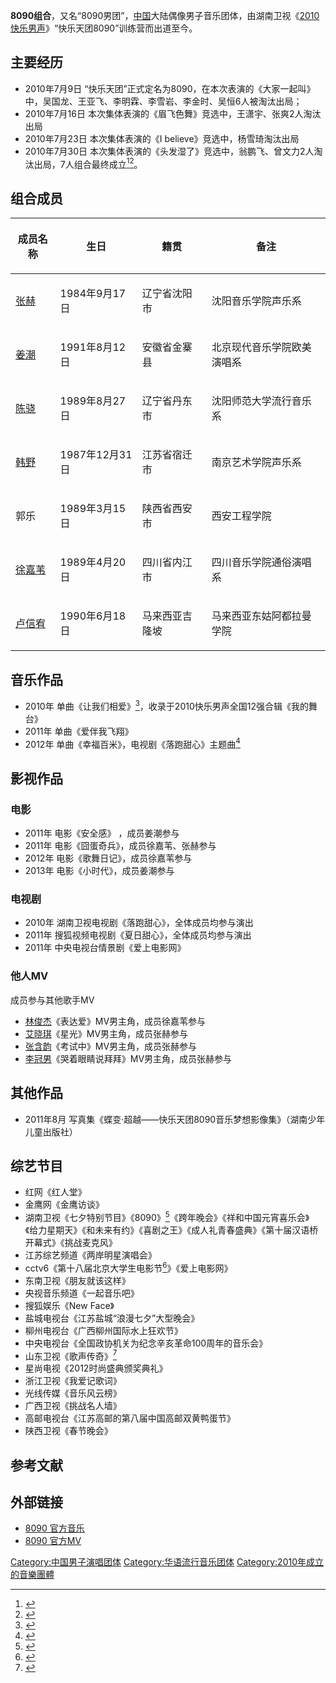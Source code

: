 {{艺人
| 姓名 = 8090组合、8090男团
| 类型 = 組合
| 图片 = 
| 图片简介 =  
| 原名 =  
| 英文名 =  
| 罗马拼音 =  
| 国籍 ={{PRC}} 
| 民族 = [[汉族|汉族]]
| 出道日期 = 2008年2月21日
| 出道地点 = 湖南省长沙市
| 语言     = [[汉语|汉语]] 
| 教育程度 =  
| 宗教信仰 = 
| 音乐类型 = [[华语流行|华语流行]]
| 活跃年代 = 2010年至今
| 唱片公司 = [[天娱传媒|天娱传媒]]（2010年至今） 
| 经纪公司 = 天娱传媒（2010年至今）
| 网站 =  
}}

'''8090组合'''，又名“8090男团”，[[中国|中国]]大陆偶像男子音乐团体，由湖南卫视《[[2010快乐男声|2010快乐男声]]》“快乐天团8090”训练营而出道至今。

==主要经历==
*2010年7月9日 “快乐天团”正式定名为8090，在本次表演的《大家一起叫》中，吴国龙、王亚飞、李明霖、李雪岩、李金时、吴恒6人被淘汰出局；
*2010年7月16日 本次集体表演的《眉飞色舞》竞选中，王潇宇、张爽2人淘汰出局
*2010年7月23日 本次集体表演的《I believe》竞选中，杨雪琦淘汰出局
*2010年7月30日 本次集体表演的《头发湿了》竞选中，翁鹏飞、曾文力2人淘汰出局，7人组合最终成立<ref>{{Cite web |url=http://ent.163.com/10/0731/00/6CSM2MVK00034735.html |title=8090组合7人最终阵容确定 下周踢馆快男7强 |accessdate=2014-06-08 |archive-date=2016-03-05 |archive-url=https://web.archive.org/web/20160305074939/http://ent.163.com/10/0731/00/6CSM2MVK00034735.html |dead-url=no }}</ref><ref>{{Cite web |url=http://ent.163.com/10/0731/01/6CSS60O000034J2P.html |title=快乐男声8090组合7名成员资料介绍 |access-date=2014-06-08 |archive-url=https://web.archive.org/web/20120525063640/http://ent.163.com/10/0731/01/6CSS60O000034J2P.html |archive-date=2012-05-25 |dead-url=yes }}</ref>。

==组合成员== 
{| class="wikitable"
|-
! 成员名称  !! 生日 !! 籍贯 !! 备注 
|-
| [[张赫_(中国)|张赫]] || 1984年9月17日 || 辽宁省沈阳市 ||沈阳音乐学院声乐系
|-
| [[姜潮|姜潮]] || 1991年8月12日 || 安徽省金寨县 || 北京现代音乐学院欧美演唱系
|-
| [[陈骁|陈骁]] || 1989年8月27日 || 辽宁省丹东市 || 沈阳师范大学流行音乐系
|-
| [[韩野|韩野]] || 1987年12月31日 || 江苏省宿迁市 || 南京艺术学院声乐系
|-
| 郭乐 || 1989年3月15日 || 陕西省西安市 || 西安工程学院
|-
| [[徐嘉苇|徐嘉苇]] || 1989年4月20日 || 四川省内江市 || 四川音乐学院通俗演唱系
|-
| [[卢信宥|卢信宥]] || 1990年6月18日 || 马来西亚吉隆坡 || 马来西亚东姑阿都拉曼学院
|}

==音乐作品==  
*2010年 单曲《让我们相爱》<ref>{{Cite web |url=http://ent.163.com/10/1011/11/6IN96QMJ00032PQV.html |title=8090发单曲《让我们相爱》 期待超越至上励合 |accessdate=2014-06-08 |archive-date=2019-02-15 |archive-url=https://web.archive.org/web/20190215082449/http://ent.163.com/10/1011/11/6IN96QMJ00032PQV.html |dead-url=no }}</ref>，收录于2010快乐男声全国12强合辑《我的舞台》
*2011年 单曲《爱伴我飞翔》
*2012年 单曲《幸福百米》，电视剧《落跑甜心》主题曲<ref>{{Cite web |url=http://www.hunantv.com/c/20120309/1457587877.html |title=《落跑甜心》主题曲蝉联三连冠 主演8090组合客串主持人 |accessdate=2014-06-08 |archive-date=2014-07-14 |archive-url=https://web.archive.org/web/20140714150019/http://www.hunantv.com/c/20120309/1457587877.html |dead-url=no }}</ref> 

==影视作品==
===电影===
*2011年 电影《安全感》 ，成员姜潮参与
*2011年 电影《囧蛋奇兵》，成员徐嘉苇、张赫参与
*2012年 电影《歌舞日记》，成员徐嘉苇参与
*2013年 电影《小时代》，成员姜潮参与

===电视剧===
*2010年 湖南卫视电视剧《落跑甜心》，全体成员均参与演出
*2011年 搜狐视频电视剧《夏日甜心》，全体成员均参与演出
*2011年 中央电视台情景剧《爱上电影网》

===他人MV===
成员参与其他歌手MV
*[[林俊杰|林俊杰]]《表达爱》MV男主角，成员徐嘉苇参与
*[[艾晓琪|艾晓琪]]《星光》MV男主角，成员张赫参与
*[[张含韵|张含韵]]《考试中》MV男主角，成员张赫参与
*[[李冠男|李冠男]]《哭着眼睛说拜拜》MV男主角，成员张赫参与

==其他作品==
*2011年8月 写真集《蝶变·超越——快乐天团8090音乐梦想影像集》（湖南少年儿童出版社）

==综艺节目==
*红网《红人堂》 
*金鹰网《金鹰访谈》
*湖南卫视《七夕特别节目》《8090》<ref>{{Cite web |url=http://zixun.hunantv.com/hntv/20100913/759367.html |title=快乐天团8090华丽转身 《8090》节目纪实蜕变全程 |accessdate=2014-06-08 |archive-date=2014-07-14 |archive-url=https://web.archive.org/web/20140714184530/http://zixun.hunantv.com/hntv/20100913/759367.html |dead-url=no }}</ref>《跨年晚会》《祥和中国元宵喜乐会》《给力星期天》《和未来有约》《喜剧之王》《成人礼青春盛典》《第十届汉语桥开幕式》《挑战麦克风》
*江苏综艺频道《两岸明星演唱会》
*cctv6《第十八届北京大学生电影节<ref>{{Cite web |url=http://ent.sina.com.cn/m/p/2011-04-28/20033294987.shtml |title=大影节颁奖礼红毯-8090组合帅气亮相 |accessdate=2014-06-08 |archive-date=2014-07-14 |archive-url=https://web.archive.org/web/20140714144322/http://ent.sina.com.cn/m/p/2011-04-28/20033294987.shtml |dead-url=no }}</ref>》《爱上电影网》
*东南卫视《朋友就该这样》
*央视音乐频道《一起音乐吧》
*搜狐娱乐《New Face》
*盐城电视台《江苏盐城“浪漫七夕”大型晚会》
*柳州电视台《广西柳州国际水上狂欢节》
*中央电视台《全国政协机关为纪念辛亥革命100周年的音乐会》
*山东卫视《歌声传奇》<ref>{{Cite web |url=http://ent.163.com/11/1114/09/7IQH4LUQ00031GVS.html |title=8090组合亮相《歌声传奇》 展现阳光青春活力 |accessdate=2014-06-08 |archive-date=2019-02-15 |archive-url=https://web.archive.org/web/20190215082449/http://ent.163.com/11/1114/09/7IQH4LUQ00031GVS.html |dead-url=no }}</ref>
*星尚电视《2012时尚盛典颁奖典礼》
*浙江卫视《我爱记歌词》
*光线传媒《音乐风云榜》
*广西卫视《挑战名人墙》
*高邮电视台《江苏高邮的第八届中国高邮双黄鸭蛋节》
*陕西卫视《春节晚会》

==参考文献==
{{reflist}}

==外部链接==
*[https://web.archive.org/web/20150607234307/http://music.baidu.com/artist/2802 8090 官方音乐]
*[https://web.archive.org/web/20140715025249/http://www.yinyuetai.com/fanclub/9808 8090 官方MV]
 
[[Category:中国男子演唱团体|Category:中国男子演唱团体]] 
[[Category:华语流行音乐团体|Category:华语流行音乐团体]]
[[Category:2010年成立的音樂團體|Category:2010年成立的音樂團體]]